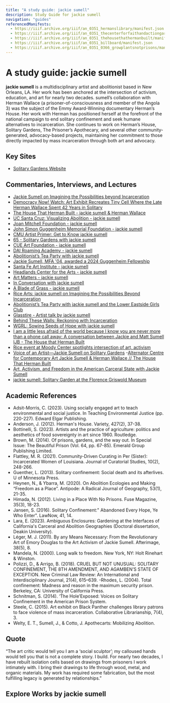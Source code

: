 ```yaml
---
title: "A study guide: jackie sumell"
description: Study Guide for jackie sumell
navigation: "guides"
referencedManifests:
  - https://iiif.archive.org/iiif/an_0351_hermanslibrary/manifest.json
  - https://iiif.archive.org/iiif/an_0351_thecenterforfaithandactiongarden/manifest.json
  - https://iiif.archive.org/iiif/an_0351_thehousethathermanbuilt/manifest.json
  - https://iiif.archive.org/iiif/an_0351_billboard/manifest.json
  - https://iiif.archive.org/iiif/an_0351_0366_growplantsnotprisons/manifest.json
---
```


# A study guide: jackie sumell
**jackie sumell** is a multidisciplinary artist and abolitionist based in New Orleans, LA. Her work has been anchored at the intersection of activism, education, and art for nearly two decades. sumell’s collaboration with Herman Wallace (a prisoner-of-consciousness and member of the Angola 3) was the subject of the Emmy Award-Winning documentary Herman’s House. Her work with Herman has positioned herself at the forefront of the national campaign to end solitary confinement and seek humane alternatives to incarceration. She continues to work on Herman’s House, Solitary Gardens, The Prisoner’s Apothecary, and several other community-generated, advocacy-based projects, maintaining her commitment to those directly impacted by mass incarceration through both art and advocacy.

## Key Sites
- [Solitary Gardens Website](https://web.archive.org/web/20250726121004/https://solitarygardens.org/about)

## Commentaries, Interviews, and Lectures
- [Jackie Sumell on Imagining the Possibilities beyond Incarceration](https://www.youtube.com/watch?v=pvFIcTStlc0)
- [Democracy Now! Watch: Art Exhibit Recreates Tiny Cell Where the Late Herman Wallace Spent 42 Years in Solitary](https://www.youtube.com/watch?v=MYL0AS3hbUw)
- [The House That Herman Built - jackie sumell & Herman Wallace](https://web.archive.org/web/20250618122308/https://massincarceration.digitalscholarship.brown.edu/wp-content/uploads/2022/05/Jackie-Sumell-Portfolio.pdf)
- [UC Santa Cruz: Visualizing Abolition - jackie sumell](https://visualizingabolition.ucsc.edu/staging/artists/jackie-sumell/)
- [Joan Mitchell Foundation - jackie sumell](https://web.archive.org/web/20250427134411/https://www.joanmitchellfoundation.org/jackie-sumell)
- [John Simon Guggenheim Memorial Foundation - jackie sumell](https://web.archive.org/web/20250525143115/https://www.gf.org/fellows/jackie-sumell/)
- [CMU Artist Primer: Get to Know jackie sumell](https://web.archive.org/web/20250709223949/https://art.cmu.edu/event/artist-lecture-jackie-sumell/)
- [65 - Solitary Gardens with jackie sumell](https://web.archive.org/web/20250613191548/https://solidarityapothecary.org/the-frontline-herbalism-podcast/jackie-interview/)
- [CUE Art Foundation - jackie sumell](https://cueartfoundation.org/jackie-sumell)
- [DAI Roaming Academy - jackie sumell](https://web.archive.org/web/20240926011359/https://cueartfoundation.org/jackie-sumell)
- [Abolitionist’s Tea Party with jackie sumell](https://web.archive.org/web/20250420043155/https://sjmusart.org/event/abolitionists-tea-party-jackie-sumell)
- [Jackie Sumell, MFA '04, awarded a 2024 Guggenheim Fellowship](https://web.archive.org/web/20240511054852/https://art.stanford.edu/news/jackie-sumell-mfa-04-awarded-2024-guggenheim-fellowship)
- [Santa Fe Art Institute - jackie sumell](https://web.archive.org/web/20241113223137/https://sfai.org/people/jackie-sumell/)
- [Headlands Center for the Arts - jackie sumell](https://www.headlands.org/artist/jackie-sumell/)
- [Art Matters - jackie sumell](https://web.archive.org/web/20250722151025/https://www.artmattersfoundation.org/grantees/jackie-sumell-2021)
- [In Conversation with jackie sumell](https://web.archive.org/web/20241008191209/https://yalepaprika.com/folds/abolition-in-practice/in-conversation-with-jackie-sumell)
- [A Blade of Grass - jackie sumell](https://web.archive.org/web/20250709032633/https://www.abladeofgrass.org/fellows/jackie-sumell)
- [Rice Arts: jackie sumell on Imagining the Possibilities Beyond Incarceration](https://arts.rice.edu/event/department-art/jackie-sumell-imagining-possibilities-beyond-incarceration)
- [Abolitionist’s Tea Party with jackie sumell and the Lower Eastside Girls Club](https://web.archive.org/web/20250320030058/https://www.moma.org/calendar/events/9106)
- [Glasstire - Artist talk by jackie sumell](https://web.archive.org/web/20250513071945/https://glasstire.com/events/2024/02/27/artist-talk-by-jackie-sumell/)
- [Behind These Walls: Reckoning with Incarceration](https://web.archive.org/web/20250623091129/https://www.pewcenterarts.org/grant/behind-these-walls-reckoning-incarceration)
- [WGRL: Sowing Seeds of Hope with jackie sumell](https://web.archive.org/web/20250618101355/http://wgrl.nyc/sowing-seeds-of-hope-with-jackie-sumell/)
- [I am a little less afraid of the world because I know you are never more than a phone call away: A conversation between Jackie and Matt Sumell](https://web.archive.org/web/20250521011632/http://www.antenna.works/i-am-a-little-less-afraid-of-the-world-because-i-know-you-are-never-more-than-a-phone-call-away-a-conversation-between-jackie-and-matt-sumell/)
[IJB - The House that Herman Built](https://web.archive.org/web/20250622021414/https://imanijacquelinebrown.net/The-House-That-Herman-Built)
- [Rice event at Moody Center spotlights intersection of art, activism](https://news.rice.edu/news/2024/rice-event-moody-center-spotlights-intersection-art-activism)
- [Voice of an Artist—Jackie Sumell on Solitary Gardens](https://web.archive.org/web/20250418221132/https://wheatoncollege.edu/event/voice-of-an-artist-jackie-sumell-on-solitary-gardens/)
-[Alternator Centre for Contemporary Art Jackie Sumell & Herman Wallace // The House That Herman Built](https://www.alternatorcentre.com/events/jackie-sumell-herman-wallace-the-house-that-herman-built)
- [Art, Activism, and Freedom in the American Carceral State with Jackie Sumell](https://www.youtube.com/watch?v=AiHChrMVoNw)
- [jackie sumell: Solitary Garden at the Florence Griswold Museum](https://www.youtube.com/watch?v=epXum5tja7c)

## Academic References
- Adsit-Morris, C. (2023). Using socially engaged art to teach environmental and social justice. In Teaching Environmental Justice (pp. 220-227). Edward Elgar Publishing.
- Anderson, J. (2012). Herman's House. Variety, 427(2), 37-38.
- Bottinelli, S. (2023). Artists and the practice of agriculture: politics and aesthetics of food sovereignty in art since 1960. Routledge. 
- Brown, M. (2014). Of prisons, gardens, and the way out. In Special Issue: The Beautiful Prison (Vol. 64, pp. 67-85). Emerald Group Publishing Limited.
- Flattley, M. R. (2021). Community-Driven Curating in Per (Sister): Incarcerated Women of Louisiana. Journal of Curatorial Studies, 10(2), 248-266.
- Guenther, L. (2013). Solitary confinement: Social death and its afterlives. U of Minnesota Press. 
- Heynen, N., & Ybarra, M. (2020). On Abolition Ecologies and Making “Freedom as a Place”. Antipode: A Radical Journal of Geography, 53(1), 21-35.
- Himada, N. (2012). Living in a Place With No Prisons. Fuse Magazine, 35(3), 18-23.
- Jansen, S. (2016). Solitary Confinement:" Abandoned Every Hope, Ye Who Enter". LawNow, 41, 14.
- Lara, E. (2023). Ambiguous Enclosures: Gardening at the Interfaces of California's Carceral and Abolition Geographies (Doctoral dissertation, Deakin University).
- Léger, M. J. (2011). By any Means Necessary: From the Revolutionary Art of Emory Douglas to the Art Activism of Jackie Sumell. Afterimage, 38(5), 8.
- Mandela, N. (2000). Long walk to freedom. New York, NY: Holt Rinehart & Winston.
- Polizzi, D., & Arrigo, B. (2018). CRUEL BUT NOT UNUSUAL: SOLITARY CONFINEMENT, THE 8TH AMENDMENT, AND AGAMBEN’S STATE OF EXCEPTION. New Criminal Law Review: An International and Interdisciplinary
Journal, 21(4), 615–639. 
-Rhodes, L. (2004). Total confinement: Madness and reason in the maximum security prison. Berkeley, CA: University of California Press. 
- Schnitman, S. (2014). ‘The Hole’Exposed: Voices on Solitary Confinement in the American Prison System. 
- Steele, C. (2015). Art exhibit on Black Panther challenges library patrons to face violence of mass incarceration. Collaborative Librarianship, 7(4), 3.
- Welty, E. T., Sumell, J., & Cotto, J. Apothecarts: Mobilizing Abolition.

## Quote
“The art critic would tell you I am a ‘social sculptor’; my calloused hands would tell you that is not a complete story. I build. For nearly two decades, I have rebuilt isolation cells based on drawings from prisoners I work intimately with. I bring their drawings to life through wood, metal, and organic materials. My work has required some fabrication, but the most fulfilling legacy is generated by relationships.”

## Explore Works by jackie sumell

<ReferencedItems />
